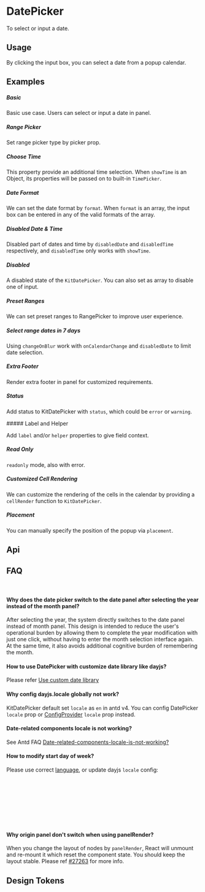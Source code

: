 
<Meta of={KitDatePickerStories} />

<style></style>

# DatePicker

To select or input a date.

## Usage

By clicking the input box, you can select a date from a popup calendar.

## Examples

##### Basic

Basic use case. Users can select or input a date in panel.

<CustomCanvas content={Examples.Basic} source={Sources.Basic} id="datepicker-basic" />

##### Range Picker

Set range picker type by picker prop.

<CustomCanvas content={Examples.Rangepicker} source={Sources.Rangepicker} id="datepicker-range" />

##### Choose Time

This property provide an additional time selection. When `showTime` is an Object, its properties will be passed on to built-in `TimePicker`.

<CustomCanvas content={Examples.Choosetime} source={Sources.Choosetime} id="datepicker-choose-time" />

##### Date Format

We can set the date format by `format`. When `format` is an array, the input box can be entered in any of the valid formats of the array.

<CustomCanvas content={Examples.Dateformat} source={Sources.Dateformat} id="datepicker-date-format" />

##### Disabled Date & Time

Disabled part of dates and time by `disabledDate` and `disabledTime` respectively, and `disabledTime` only works with `showTime`.

<CustomCanvas content={Examples.Disableddate} source={Sources.Disableddate} id="datepicker-disabled-date" />

##### Disabled

A disabled state of the `KitDatePicker`. You can also set as array to disable one of input.

<CustomCanvas content={Examples.Disabled} source={Sources.Disabled} id="datepicker-disabled" />

##### Preset Ranges

We can set preset ranges to RangePicker to improve user experience.

<CustomCanvas content={Examples.Presetrange} source={Sources.Presetrange} id="datepicker-preset-ranges" />

##### Select range dates in 7 days

Using `changeOnBlur` work with `onCalendarChange` and `disabledDate` to limit date selection.

<CustomCanvas content={Examples.Selectrange} source={Sources.Selectrange} id="datepicker-select-range" />

##### Extra Footer

Render extra footer in panel for customized requirements.

<CustomCanvas content={Examples.Extrafooter} source={Sources.Extrafooter} id="datepicker-extra-footer" />

##### Status

Add status to KitDatePicker with `status`, which could be `error` or `warning`.

<CustomCanvas content={Examples.Status} source={Sources.Status} id="datepicker-status" />
##### Label and Helper

Add `label` and/or `helper` properties to give field context.

<CustomCanvas content={Examples.Wrapper} source={Sources.Wrapper} id="datepicker-wrapper" />

##### Read Only

`readonly` mode, also with error.

<CustomCanvas content={Examples.Readonly} source={Sources.Readonly} id="input-readonly" />

##### Customized Cell Rendering

We can customize the rendering of the cells in the calendar by providing a `cellRender` function to `KitDatePicker`.

<CustomCanvas content={Examples.Customcell} source={Sources.Customcell} id="datepicker-custom-cell" />

##### Placement

You can manually specify the position of the popup via `placement`.

<CustomCanvas content={Examples.Placement} source={Sources.Placement} id="datepicker-placement" />

## Api

<Canvas of={KitDatePickerStories.Api} />

<Controls of={KitDatePickerStories.Api} />

## FAQ

<br/>

#### Why does the date picker switch to the date panel after selecting the year instead of the month panel?

After selecting the year, the system directly switches to the date panel instead of month panel. This design is intended to reduce the user's operational burden by allowing them to complete the year modification with just one click, without having to enter the month selection interface again. At the same time, it also avoids additional cognitive burden of remembering the month.

#### How to use DatePicker with customize date library like dayjs?

Please refer [Use custom date library](https://ant.design/docs/react/use-custom-date-library#datepicker)

#### Why config dayjs.locale globally not work?

KitDatePicker default set `locale` as `en` in antd v4. You can config DatePicker `locale` prop or [ConfigProvider](https://ant.design/components/config-provider) `locale` prop instead.

#### Date-related components locale is not working?

See Antd FAQ [Date-related-components-locale-is-not-working?](https://ant.design/docs/react/faq#date-related-components-locale-is-not-working)

#### How to modify start day of week?

Please use correct [language](https://ant.design/docs/react/i18n), or update dayjs `locale` config:

```jsx
    import dayjs from 'dayjs';
    import 'dayjs/locale/zh-cn';
    import updateLocale from 'dayjs/plugin/updateLocale';

    dayjs.extend(updateLocale);
    dayjs.updateLocale('zh-cn', {
        weekStart: 0,
    });
```

#### Why origin panel don't switch when using panelRender?

When you change the layout of nodes by `panelRender`, React will unmount and re-mount it which reset the component state. You should keep the layout stable. Please ref [#27263](https://github.com/ant-design/ant-design/issues/27263) for more info.


## Design Tokens

<DesignTokens path="components.DatePicker" tokens={fields?.components?.DatePicker} />